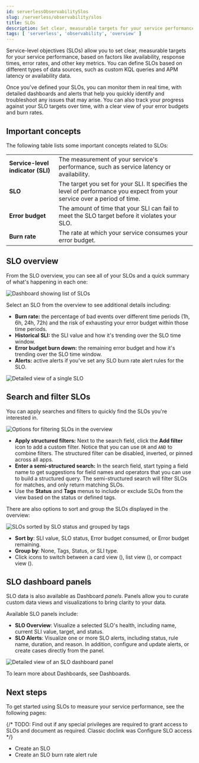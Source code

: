 ```yaml
---
id: serverlessObservabilitySlos
slug: /serverless/observability/slos
title: SLOs
description: Set clear, measurable targets for your service performance with service-level objectives (SLOs).
tags: [ 'serverless', 'observability', 'overview' ]
---
```


<p><DocBadge template="technical preview" /></p>

Service-level objectives (SLOs) allow you to set clear, measurable targets for your service performance, based on factors like availability, response times, error rates, and other key metrics.
You can define SLOs based on different types of data sources, such as custom KQL queries and APM latency or availability data.

Once you've defined your SLOs, you can monitor them in real time, with detailed dashboards and alerts that help you quickly identify and troubleshoot any issues that may arise.
You can also track your progress against your SLO targets over time, with a clear view of your error budgets and burn rates.

<div id="slo-important-concepts"></div>

## Important concepts
The following table lists some important concepts related to SLOs:

|  |  |
|---|---|
| **Service-level indicator (SLI)** | The measurement of your service's performance, such as service latency or availability. |
| **SLO** | The target you set for your SLI. It specifies the level of performance you expect from your service over a period of time. |
| **Error budget** | The amount of time that your SLI can fail to meet the SLO target before it violates your SLO. |
| **Burn rate** | The rate at which your service consumes your error budget. |

<div id="slo-in-elastic"></div>

## SLO overview

From the SLO overview, you can see all of your SLOs and a quick summary of what's happening in each one:

![Dashboard showing list of SLOs](../images/slo-dashboard.png)

Select an SLO from the overview to see additional details including:

* **Burn rate:** the percentage of bad events over different time periods (1h, 6h, 24h, 72h) and the risk of exhausting your error budget within those time periods.
* **Historical SLI:** the SLI value and how it's trending over the SLO time window.
* **Error budget burn down:** the remaining error budget and how it's trending over the SLO time window.
* **Alerts:** active alerts if you've set any <DocLink id="serverlessObservabilityCreateSloBurnRateAlertRule">SLO burn rate alert rules</DocLink> for the SLO.

![Detailed view of a single SLO](../images/slo-detailed-view.png)

<div id="filter-SLOs"></div>

## Search and filter SLOs

You can apply searches and filters to quickly find the SLOs you're interested in.

![Options for filtering SLOs in the overview](../images/slo-filtering-options.png)

* **Apply structured filters:** Next to the search field, click the **Add filter** <DocIcon type="plusInCircleFilled" size="m" title="Add filter icon" /> icon to add a custom filter. Notice that you can use `OR` and `AND` to combine filters. The structured filter can be disabled, inverted, or pinned across all apps.
* **Enter a semi-structured search:** In the search field, start typing a field name to get suggestions for field names and operators that you can use to build a structured query. The semi-structured search will filter SLOs for matches, and only return matching SLOs.
* Use the **Status** and **Tags** menus to include or exclude SLOs from the view based on the status or defined tags.

There are also options to sort and group the SLOs displayed in the overview:

![SLOs sorted by SLO status and grouped by tags](../images/slo-group-by.png)

* **Sort by**: SLI value, SLO status, Error budget consumed, or Error budget remaining.
* **Group by**: None, Tags, Status, or SLI type.
* Click icons to switch between a card view (<DocIcon type="apps" size="m" title="Card view icon" />), list view (<DocIcon type="list" size="m" title="List view icon" />), or compact view (<DocIcon type="tableDensityCompact" size="m" title="Compact view icon]" />).

## SLO dashboard panels

SLO data is also available as Dashboard _panels_.
Panels allow you to curate custom data views and visualizations to bring clarity to your data.

Available SLO panels include:

* **SLO Overview**: Visualize a selected SLO's health, including name, current SLI value, target, and status.
* **SLO Alerts**: Visualize one or more SLO alerts, including status, rule name, duration, and reason. In addition, configure and update alerts, or create cases directly from the panel.

![Detailed view of an SLO dashboard panel](../images/slo-dashboard-panel.png)

To learn more about Dashboards, see <DocLink id="serverlessObservabilityDashboards">Dashboards</DocLink>.

<div id="slo-overview-next-steps"></div>

## Next steps

To get started using SLOs to measure your service performance, see the following pages:

{/* TODO: Find out if any special privileges are required to grant access to SLOs and document as required. Classic doclink was  <DocLink id="enObservabilitySloPrivileges">Configure SLO access</DocLink> */}

* <DocLink id="serverlessObservabilityCreateAnSlo">Create an SLO</DocLink>
* <DocLink id="serverlessObservabilityCreateSloBurnRateAlertRule">Create an SLO burn rate alert rule</DocLink>
